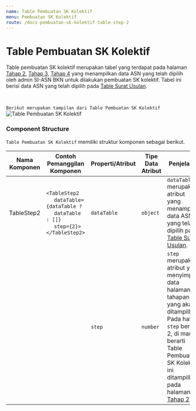 ```yaml
---
name: Table Pembuatan SK Kolektif
menu: Pembuatan SK Kolektif
route: /docs-pembuatan-sk-kolektif-table-step-2
---
```


# Table Pembuatan SK Kolektif

Table pembuatan SK kolektif merupakan tabel yang terdapat pada halaman [Tahap 2](/docs-pembuatan-sk-kolektif-step-two "title"), [Tahap 3](/docs-pembuatan-sk-kolektif-step-three "title"), [Tahap 4](/docs-pembuatan-sk-kolektif-step-four "title") yang menampilkan data ASN yang telah dipilih oleh admin SI-ASN BKN untuk dilakukan pembuatan SK kolektif. Tabel ini
berisi data ASN yang telah dipilih pada [Table Surat Usulan](/docs-pembuatan-sk-kolektif-table-step-1 "title").

<br/>

```Berikut merupakan tampilan dari Table Pembuatan SK Kolektif```
![Table Pembuatan SK Kolektif](../../src/img/pembuatan-SK-kolektif/TableStep2.jpeg)

### Component Structure

`Table Pembuatan SK Kolektif` memiliki struktur komponen sebagai berikut.

| Nama Komponen | Contoh Pemanggilan <br/> Komponen                                                                                                                                                            | Properti/Atribut | Tipe Data <br/> Atribut | Penjelasan                                                                                                                                     |
| ------------- | -------------------------------------------------------------------------------------------------------------------------------------------------------------------------------------------- | ---------------- | ----------------------- | -----------------------------------------------------------------------------------------------------------------------------------------------|
| TableStep2    | `<TableStep2` <br/> &nbsp;&nbsp;&nbsp;&nbsp; `dataTable={dataTable ?` <br/> &nbsp;&nbsp;&nbsp;&nbsp; `dataTable : []}` <br/> &nbsp;&nbsp;&nbsp;&nbsp; `step={2}>` <br/> `</TableStep2>`      | `dataTable`      | `object`                | `dataTable` merupakan atribut <br/> yang menampung data ASN <br/> yang telah dipilih pada <br/> [Table Surat Usulan](/docs-pembuatan-sk-kolektif-table-step-1 "title").     |
|               |                                                                                                                                                                                              | `step`           | `number`                | `step` merupakan atribut yang <br/> menyimpan data halaman <br/> tahapan yang akan <br/> ditampilkan. Pada hal ini <br/> `step` bernilai 2, di mana <br/> berarti Table Pembuatan <br/>  SK Kolektif ini ditampilkan <br/> pada halaman [Tahap 2](/docs-pembuatan-sk-kolektif-step-two "title") |
